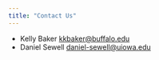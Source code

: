 ```yaml
---
title: "Contact Us"
---
```


* Kelly Baker [kkbaker@buffalo.edu](mailto:kkbaker@buffalo.edu) 
* Daniel Sewell [daniel-sewell@uiowa.edu](mailto:daniel-sewell@uiowa.edu)